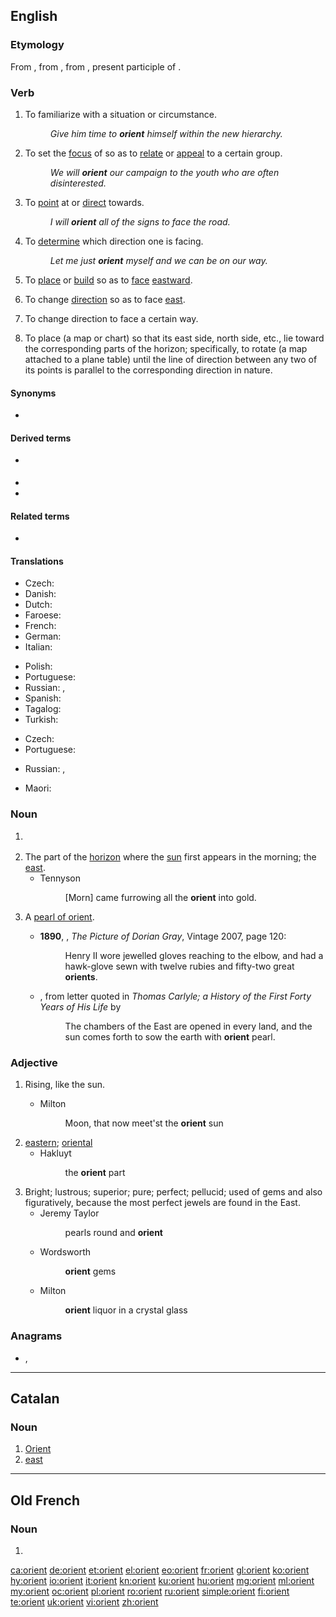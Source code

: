 {{also|Orient}}
==English==

===Etymology===
From {{etyl|enm|en}} {{m|enm|orient}}, from {{etyl|fro|en}} {{m|fro|orient}}, from {{etyl|la|en}} {{m|la|oriens||rising; as a noun, the quarter where the sun rises, the east, day}}, present participle of {{m|la|oriri||to rise}}.

===Verb===
{{en-verb}}

# {{lb|en|transitive}} To familiarize with a situation or circumstance.
#: ''Give him time to '''orient''' himself within the new hierarchy.''
# {{lb|en|transitive|figurative}} To set the [[focus]] of so as to [[relate]] or [[appeal]] to a certain group.
#: ''We will '''orient''' our campaign to the youth who are often disinterested.''
# {{lb|en|transitive}} To [[point]] at or [[direct]] towards.
#: ''I will '''orient''' all of the signs to face the road.''
# {{lb|en|transitive}} To [[determine]] which direction one is facing.
#: ''Let me just '''orient''' myself and we can be on our way.''
# {{lb|en|transitive}} To [[place]] or [[build]] so as to [[face]] [[eastward]].
# {{lb|en|intransitive}} To change [[direction]] so as to face [[east]].
# {{lb|en|by extension}} To change direction to face a certain way.
# {{lb|en|transitive}} To place (a map or chart) so that its east side, north side, etc., lie toward the corresponding parts of the horizon; {{lb|en|surveying}} specifically, to rotate (a map attached to a plane table) until the line of direction between any two of its points is parallel to the corresponding direction in nature.

====Synonyms====
* {{l|en|orientate}} {{qualifier|UK}}

====Derived terms====
{{der-top|}}
* {{l|en|orientate}} {{qualifier|UK}}
* {{l|en|orientation}}
* {{l|en|orienteer}}
{{der-bottom}}

====Related terms====
{{rel-top|}}
* {{l|en|origin}}
{{rel-bottom}}

====Translations====
{{trans-top|to familiarize with a situation or circumstance}}
* Czech: {{t|cs|orientovat|alt=orientovat se}}
* Danish: {{t|da|orientere|alt=orientere sig}}
* Dutch: {{t+|nl|oriënteren|alt=zich oriënteren}}
* Faroese: {{t|fo|ætta seg}} {{qualifier|rare, literary}}
* French: {{t+|fr|orienter|alt=s'orienter}}
* German: {{t+|de|orientieren|alt=sich orientieren}}
* Italian: {{t+|it|orientarsi}}
{{trans-mid}}
* Polish: {{t|pl|orientować się}}
* Portuguese: {{t+|pt|orientar}}
* Russian: {{t+|ru|ориенти́роваться|impf}}, {{t+|ru|сориенти́роваться|pf}}
* Spanish: {{t+|es|orientar|alt=orientarse}}
* Tagalog: {{t|tl|ilantang}}
* Turkish: {{t|tr|oriyantal}}
{{trans-bottom}}

{{trans-top|to set the focus of so as to relate or appeal to a certain group}}
* Czech: {{t|cs|orientovat}}
* Portuguese: {{t+|pt|orientar}}
{{trans-mid}}
* Russian: {{t+|ru|ориенти́ровать|impf}}, {{t+|ru|сориенти́ровать|pf}}
{{trans-bottom}}

{{trans-top|to point or direct towards}}
{{trans-mid}}
* Maori: {{t|mi|whakaanga}}
{{trans-bottom}}

{{checktrans-top}}
{{trans-mid}}
{{trans-bottom}}

===Noun===
{{en-noun}}

# {{alternative case form of|Orient|lang=en}} {{defdate|from 14th c.}}
# The part of the [[horizon]] where the [[sun]] first appears in the morning; the [[east]].
#* Tennyson
#*: [Morn] came furrowing all the '''orient''' into gold.
# {{lb|en|obsolete}} A [[pearl of orient]]. {{defdate|19th c.}}
#* '''1890''', {{w|Oscar Wilde}}, ''The Picture of Dorian Gray'', Vintage 2007, page 120:
#*: Henry II wore jewelled gloves reaching to the elbow, and had a hawk-glove sewn with twelve rubies and fifty-two great '''orients'''.
#* {{w|Thomas Carlyle}}, from letter quoted in ''Thomas Carlyle; a History of the First Forty Years of His Life'' by {{w|James Anthony Froude}}
#*: The chambers of the East are opened in every land, and the sun comes forth to sow the earth with '''orient''' pearl.

===Adjective===
{{en-adj|-}}

# {{lb|en|obsolete|poetic}} Rising, like the sun.
#* Milton
#*: Moon, that now meet'st the '''orient''' sun
# [[eastern]]; [[oriental]]
#* Hakluyt
#*: the '''orient''' part
# Bright; lustrous; superior; pure; perfect; pellucid; used of gems and also figuratively, because the most perfect jewels are found in the East.
#* Jeremy Taylor
#*: pearls round and '''orient'''
#* Wordsworth
#*: '''orient''' gems
#* Milton
#*: '''orient''' liquor in a crystal glass

===Anagrams===
* {{l|en|tonier}}, {{l|en|trione}}

----

==Catalan==

===Noun===
{{ca-noun|m}}

# [[Orient]]
# [[east]]

----

==Old French==

===Noun===
{{fro-noun|m|-}}

# {{alternative form of|oriant|lang=fro}}

[[ca:orient]]
[[de:orient]]
[[et:orient]]
[[el:orient]]
[[eo:orient]]
[[fr:orient]]
[[gl:orient]]
[[ko:orient]]
[[hy:orient]]
[[io:orient]]
[[it:orient]]
[[kn:orient]]
[[ku:orient]]
[[hu:orient]]
[[mg:orient]]
[[ml:orient]]
[[my:orient]]
[[oc:orient]]
[[pl:orient]]
[[ro:orient]]
[[ru:orient]]
[[simple:orient]]
[[fi:orient]]
[[te:orient]]
[[uk:orient]]
[[vi:orient]]
[[zh:orient]]